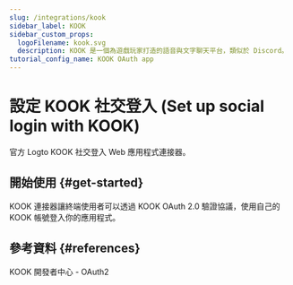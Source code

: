 ```yaml
---
slug: /integrations/kook
sidebar_label: KOOK
sidebar_custom_props:
  logoFilename: kook.svg
  description: KOOK 是一個為遊戲玩家打造的語音與文字聊天平台，類似於 Discord。
tutorial_config_name: KOOK OAuth app
---
```




# 設定 KOOK 社交登入 (Set up social login with KOOK)

官方 Logto KOOK 社交登入 Web 應用程式連接器。

<GuideTip />

## 開始使用 \{#get-started}

KOOK 連接器讓終端使用者可以透過 KOOK OAuth 2.0 驗證協議，使用自己的 KOOK 帳號登入你的應用程式。

<Integration />

## 參考資料 \{#references}

<Url href="https://developer.kookapp.cn/doc/oauth2">KOOK 開發者中心 - OAuth2</Url>
